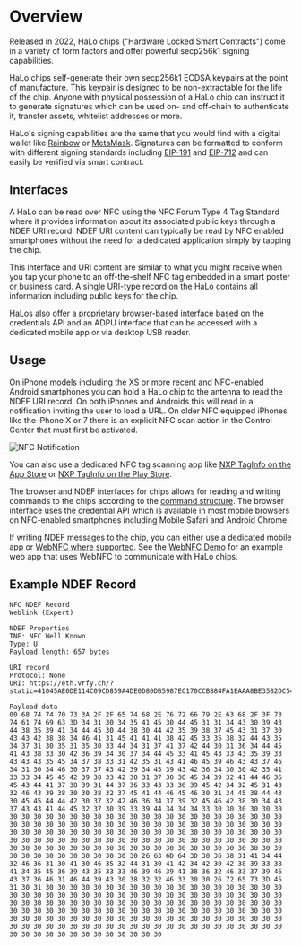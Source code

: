 # Overview

Released in 2022, HaLo chips ("Hardware Locked Smart Contracts") come in a variety of form factors and offer powerful secp256k1 signing capabilities.

HaLo chips self-generate their own secp256k1 ECDSA keypairs at the point of manufacture. This keypair is designed to be non-extractable for the life of the chip. Anyone with physical possession of a HaLo chip can instruct it to generate signatures which can be used on- and off-chain to authenticate it, transfer assets, whitelist addresses or more.

HaLo's signing capabilities are the same that you would find with a digital wallet like [Rainbow](https://rainbow.me/) or [MetaMask](https://metamask.io/). Signatures can be formatted to conform with different signing standards including [EIP-191](https://eips.ethereum.org/EIPS/eip-191) and [EIP-712](https://eips.ethereum.org/EIPS/eip-712) and can easily be verified via smart contract.

## Interfaces

A HaLo can be read over NFC using the NFC Forum Type 4 Tag Standard where it provides information about its associated public keys through a NDEF URI record. NDEF URI content can typically be read by NFC enabled smartphones without the need for a dedicated application simply by tapping the chip. 

This interface and URI content are similar to what you might receive when you tap your phone to an off-the-shelf NFC tag embedded in a smart poster or business card. A single URI-type record on the HaLo contains all information including public keys for the chip. 

HaLos also offer a proprietary browser-based interface based on the credentials API and an ADPU interface that can be accessed with a dedicated mobile app or via desktop USB reader.

## Usage

On iPhone models including the XS or more recent and NFC-enabled Android smartphones you can hold a HaLo chip to the antenna to read the NDEF URI record. On both iPhones and Androids this will read in a notification inviting the user to load a URL. On older NFC equipped iPhones like the iPhone X or 7 there is an explicit NFC scan action in the Control Center that must first be activated.

![NFC Notification](/images/notification.jpg)

You can also use a dedicated NFC tag scanning app like [NXP TagInfo on the App Store](https://apps.apple.com/us/app/nfc-taginfo-by-nxp/id1246143596) or [NXP TagInfo on the Play Store](https://play.google.com/store/apps/details?id=com.nxp.taginfolite&gl=US).

The browser and NDEF interfaces for chips allows for reading and writing commands to the chips according to the [command structure](../NDEF/command.mdx). The browser interface uses the credential API which is available in most mobile browsers on NFC-enabled smartphones including Mobile Safari and Android Chrome.

If writing NDEF messages to the chip, you can either use a dedicated mobile app or [WebNFC where supported](https://developer.mozilla.org/en-US/docs/Web/API/Web_NFC_API). See the [WebNFC Demo](../NDEF/demo) for an example web app that uses WebNFC to communicate with HaLo chips.

## Example NDEF Record

```
NFC NDEF Record
Weblink (Expert)

NDEF Properties
TNF: NFC Well Known
Type: U
Payload length: 657 bytes

URI record
Protocol: None
URI: https://eth.vrfy.ch/?static=41045AE0DE114C09CD859A4DE0D80DB5987EC170CCB884FA1EAAA8BE3582DC5471051503D417A7BD0164DEAC830B694074DE3AEC3C593CCC5E47831B51CAFE9FCC7F4104F077CB94E9CB6400B5A334EEB983B01700E492ADF6ECDA7891D763C369EB42E1C2FC9800827EADFEF014E8DC0EEDDB072BF64792EFB804C7CCADE270939D4443000000000000000000000000000000000000000000000000000000000000000000000000000000000000000000000000000000000000000000000000000000000000&cmd=0681A4D2F610A0F52D10AB4B0B8938A45E69C533F9F9A862F379FC76F1FD9C0822F300&res=E1010000000000000000000000000000000000000000000000000000000000000000000000000000000000000000000000000000000000000000000000000000000000000000000000000000

Payload data
00 68 74 74 70 73 3A 2F 2F 65 74 68 2E 76 72 66 79 2E 63 68 2F 3F 73 74 61 74 69 63 3D 34 31 30 34 35 41 45 30 44 45 31 31 34 43 30 39 43 44 38 35 39 41 34 44 45 30 44 38 30 44 42 35 39 38 37 45 43 31 37 30 43 43 42 38 38 34 46 41 31 45 41 41 41 38 42 45 33 35 38 32 44 43 35 34 37 31 30 35 31 35 30 33 44 34 31 37 41 37 42 44 30 31 36 34 44 45 41 43 38 33 30 42 36 39 34 30 37 34 44 45 33 41 45 43 33 43 35 39 33 43 43 43 35 45 34 37 38 33 31 42 35 31 43 41 46 45 39 46 43 43 37 46 34 31 30 34 46 30 37 37 43 42 39 34 45 39 43 42 36 34 30 30 42 35 41 33 33 34 45 45 42 39 38 33 42 30 31 37 30 30 45 34 39 32 41 44 46 36 45 43 44 41 37 38 39 31 44 37 36 33 43 33 36 39 45 42 34 32 45 31 43 32 46 43 39 38 30 30 38 32 37 45 41 44 46 45 46 30 31 34 45 38 44 43 30 45 45 44 44 42 30 37 32 42 46 36 34 37 39 32 45 46 42 38 30 34 43 37 43 43 41 44 45 32 37 30 39 33 39 44 34 34 34 33 30 30 30 30 30 30 30 30 30 30 30 30 30 30 30 30 30 30 30 30 30 30 30 30 30 30 30 30 30 30 30 30 30 30 30 30 30 30 30 30 30 30 30 30 30 30 30 30 30 30 30 30 30 30 30 30 30 30 30 30 30 30 30 30 30 30 30 30 30 30 30 30 30 30 30 30 30 30 30 30 30 30 30 30 30 30 30 30 30 30 30 30 30 30 30 30 30 30 30 30 30 30 30 30 30 30 30 30 30 30 30 30 30 30 30 30 30 30 30 30 30 30 30 30 30 30 30 30 30 30 30 30 26 63 6D 64 3D 30 36 38 31 41 34 44 32 46 36 31 30 41 30 46 35 32 44 31 30 41 42 34 42 30 42 38 39 33 38 41 34 35 45 36 39 43 35 33 33 46 39 46 39 41 38 36 32 46 33 37 39 46 43 37 36 46 31 46 44 39 43 30 38 32 32 46 33 30 30 26 72 65 73 3D 45 31 30 31 30 30 30 30 30 30 30 30 30 30 30 30 30 30 30 30 30 30 30 30 30 30 30 30 30 30 30 30 30 30 30 30 30 30 30 30 30 30 30 30 30 30 30 30 30 30 30 30 30 30 30 30 30 30 30 30 30 30 30 30 30 30 30 30 30 30 30 30 30 30 30 30 30 30 30 30 30 30 30 30 30 30 30 30 30 30 30 30 30 30 30 30 30 30 30 30 30 30 30 30 30 30 30 30 30 30 30 30 30 30 30 30 30 30 30 30 30 30 30 30 30 30 30 30 30 30 30 30 30 30 30 30 30 30 30 30 30 30 30 30 30 30 30 30 30 30 30 30
```